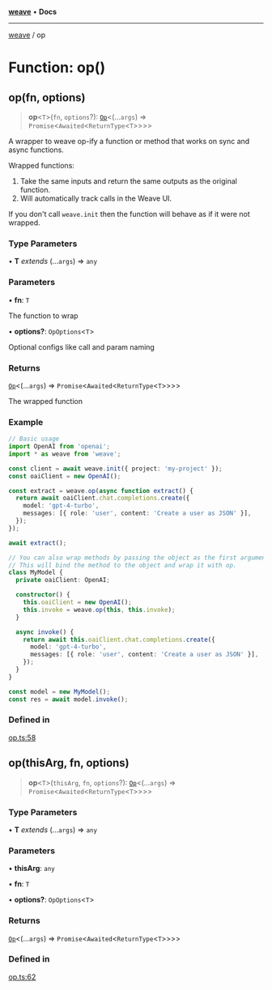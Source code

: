 [**weave**](/reference/typescript-sdk/weave/index) • **Docs**

***

[weave](/reference/typescript-sdk/weave/index) / op

# Function: op()

## op(fn, options)

> **op**\<`T`\>(`fn`, `options`?): [`Op`](/reference/typescript-sdk/weave/type-aliases/Op)\<(...`args`) => `Promise`\<`Awaited`\<`ReturnType`\<`T`\>\>\>\>

A wrapper to weave op-ify a function or method that works on sync and async functions.

Wrapped functions:
 1. Take the same inputs and return the same outputs as the original function.
 2. Will automatically track calls in the Weave UI.

If you don't call `weave.init` then the function will behave as if it were not wrapped.

### Type Parameters

• **T** *extends* (...`args`) => `any`

### Parameters

• **fn**: `T`

The function to wrap

• **options?**: `OpOptions`\<`T`\>

Optional configs like call and param naming

### Returns

[`Op`](/reference/typescript-sdk/weave/type-aliases/Op)\<(...`args`) => `Promise`\<`Awaited`\<`ReturnType`\<`T`\>\>\>\>

The wrapped function

### Example

```ts
// Basic usage
import OpenAI from 'openai';
import * as weave from 'weave';

const client = await weave.init({ project: 'my-project' });
const oaiClient = new OpenAI();

const extract = weave.op(async function extract() {
  return await oaiClient.chat.completions.create({
    model: 'gpt-4-turbo',
    messages: [{ role: 'user', content: 'Create a user as JSON' }],
  });
});

await extract();

// You can also wrap methods by passing the object as the first argument.
// This will bind the method to the object and wrap it with op.
class MyModel {
  private oaiClient: OpenAI;

  constructor() {
    this.oaiClient = new OpenAI();
    this.invoke = weave.op(this, this.invoke);
  }

  async invoke() {
    return await this.oaiClient.chat.completions.create({
      model: 'gpt-4-turbo',
      messages: [{ role: 'user', content: 'Create a user as JSON' }],
    });
  }
}

const model = new MyModel();
const res = await model.invoke();
```

### Defined in

[op.ts:58](https://github.com/wandb/weave/blob/e2313369cb35bc1b6f97c70539926dd951ead21e/sdks/node/src/op.ts#L58)

## op(thisArg, fn, options)

> **op**\<`T`\>(`thisArg`, `fn`, `options`?): [`Op`](/reference/typescript-sdk/weave/type-aliases/Op)\<(...`args`) => `Promise`\<`Awaited`\<`ReturnType`\<`T`\>\>\>\>

### Type Parameters

• **T** *extends* (...`args`) => `any`

### Parameters

• **thisArg**: `any`

• **fn**: `T`

• **options?**: `OpOptions`\<`T`\>

### Returns

[`Op`](/reference/typescript-sdk/weave/type-aliases/Op)\<(...`args`) => `Promise`\<`Awaited`\<`ReturnType`\<`T`\>\>\>\>

### Defined in

[op.ts:62](https://github.com/wandb/weave/blob/e2313369cb35bc1b6f97c70539926dd951ead21e/sdks/node/src/op.ts#L62)